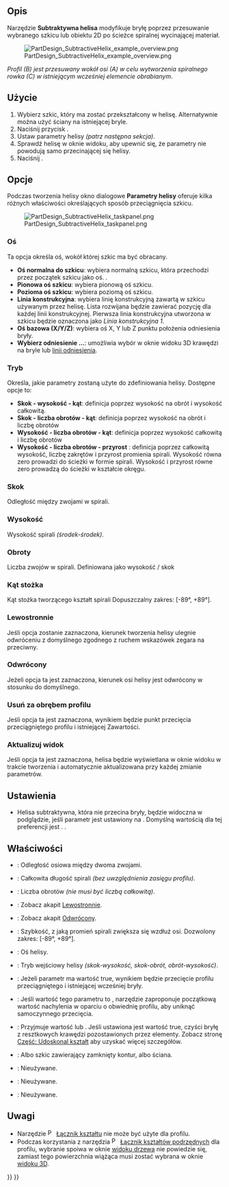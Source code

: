 <languages/>

{{Docnav/pl
|[[PartDesign_SubtractivePipe/pl|Odejmowanie wyciągnięciem wzdłuż ścieżki]]
|[[PartDesign_SubtractiveBox/pl|Subtraktywny prostopadłościan]]
|[[PartDesign_Workbench/pl|środowisko pracy Projekt Części]]
|IconL=PartDesign_SubtractivePipe.svg
|IconR=PartDesign_SubtractiveBox.svg
|IconC=Workbench_PartDesign.svg
}}

{{GuiCommand/pl
|Name=PartDesign SubtractiveHelix
|Name/pl=Projekt Części: Subtraktywna helisa
|MenuLocation=Projekt Części → Utwórz cechę przez odjęcie →  Subtraktywna helisa
|Workbenches=[[PartDesign_Workbench/pl|Projekt Części]]
|Version=0.19
|SeeAlso=[[PartDesign_AdditiveHelix/pl|Addytywna helisa]]
}}

<span id="Description"></span>
==Opis==

Narzędzie '''Subtraktywna helisa''' modyfikuje bryłę poprzez przesuwanie wybranego szkicu lub obiektu 2D po ścieżce spiralnej wycinającej materiał.

[[File:PartDesign_SubtractiveHelix_example_overview.png|none]]

''Profil (B) jest przesuwany wokół osi (A) w celu wytworzenia spiralnego rowka (C) w istniejącym wcześniej elemencie obrabianym''.

<span id="Usage"></span>
==Użycie==

# Wybierz szkic, który ma zostać przekształcony w helisę. Alternatywnie można użyć ściany na istniejącej bryle.
# Naciśnij przycisk {{Button|[[Image:PartDesign_SubtractiveHelix.svg|16px]] '''Subtraktywna helisa'''}}.
# Ustaw parametry helisy ''(patrz następna sekcja)''.
# Sprawdź helisę w oknie widoku, aby upewnić się, że parametry nie powodują samo przecinającej się helisy.
# Naciśnij {{Button|OK}}.

<span id="Options"></span>
==Opcje==

Podczas tworzenia helisy okno dialogowe '''Parametry helisy''' oferuje kilka różnych właściwości określających sposób przeciągnięcia szkicu.

[[File:PartDesign_SubtractiveHelix_taskpanel.png|frame|left]]

<span id="Axis"></span>
===Oś===

Ta opcja określa oś, wokół której szkic ma być obracany.
* '''Oś normalna do szkicu''': wybiera normalną szkicu, która przechodzi przez początek szkicu jako oś. {{Version/pl|0.20}}.
* '''Pionowa oś szkicu''': wybiera pionową oś szkicu.
* '''Pozioma oś szkicu''': wybiera poziomą oś szkicu.
* '''Linia konstrukcyjna''': wybiera linię konstrukcyjną zawartą w szkicu używanym przez helisę. Lista rozwijana będzie zawierać pozycję dla każdej linii konstrukcyjnej. Pierwsza linia konstrukcyjna utworzona w szkicu będzie oznaczona jako ''Linia konstrukcyjna 1''.
* '''Oś bazowa (X/Y/Z)''': wybiera oś X, Y lub Z punktu położenia odniesienia bryły.
* '''Wybierz odniesienie ...''': umożliwia wybór w oknie widoku 3D krawędzi na bryle lub [[PartDesign_Line/pl|linii odniesienia]].

<span id="Mode"></span>
===Tryb===

Określa, jakie parametry zostaną użyte do zdefiniowania helisy. Dostępne opcje to:
* '''Skok - wysokość - kąt''': definicja poprzez wysokość na obrót i wysokość całkowitą.
* '''Skok - liczba obrotów - kąt''': definicja poprzez wysokość na obrót i liczbę obrotów
* '''Wysokość - liczba obrotów - kąt''': definicja poprzez wysokość całkowitą i liczbę obrotów
* '''Wysokość - liczba obrotów - przyrost''' {{Version/pl|0.20}}: definicja poprzez całkowitą wysokość, liczbę zakrętów i przyrost promienia spirali. Wysokość równa zero prowadzi do ścieżki w formie spirali. Wysokość i przyrost równe zero prowadzą do ścieżki w kształcie okręgu.

<span id="Pitch"></span>
===Skok===

Odległość między zwojami w spirali.

<span id="Height"></span>
===Wysokość===

Wysokość spirali ''(środek-środek)''.

<span id="Turns"></span>
===Obroty===

Liczba zwojów w spirali. Definiowana jako wysokość / skok

<span id="Cone_Angle"></span>
===Kąt stożka===

Kąt stożka tworzącego kształt spirali Dopuszczalny zakres: [-89°, +89°].

<span id="Left_handed"></span>
===Lewostronnie===

Jeśli opcja zostanie zaznaczona, kierunek tworzenia helisy ulegnie odwróceniu z domyślnego zgodnego z ruchem wskazówek zegara na przeciwny.

<span id="Reversed"></span>
===Odwrócony===

Jeżeli opcja ta jest zaznaczona, kierunek osi helisy jest odwrócony w stosunku do domyślnego.

<span id="Remove_outside_of_profile"></span>
===Usuń za obrębem profilu===

Jeśli opcja ta jest zaznaczona, wynikiem będzie punkt przecięcia przeciągniętego profilu i istniejącej Zawartości.

<span id="Update_view"></span>
===Aktualizuj widok===

Jeśli opcja ta jest zaznaczona, helisa będzie wyświetlana w oknie widoku w trakcie tworzenia i automatycznie aktualizowana przy każdej zmianie parametrów. 

<span id="Preferences"></span>
==Ustawienia==

* Helisa subtraktywna, która nie przecina bryły, będzie widoczna w podglądzie, jeśli parametr {{MenuCommand|Przybory → Edycja parameterów... → BaseApp → Preferencje → Mod → PartDesign → SubtractiveHelixPreview}} jest ustawiony na {{TRUE/pl}}. Domyślną wartością dla tej preferencji jest {{TRUE/pl}}. {{Version/pl|0.20}}.

<span id="Properties"></span>
==Właściwości==

* {{PropertyData|Skok}}: Odległość osiowa między dwoma zwojami.
* {{PropertyData|Wysokość}}: Całkowita długość spirali ''(bez uwzględnienia zasięgu profilu)''.
* {{PropertyData|Obroty}}: Liczba obrotów ''(nie musi być liczbą całkowitą)''.
* {{PropertyData|Lewostronnie}}: Zobacz akapit [[#Lewostronnie|Lewostronnie]].
* {{PropertyData|Odwrócony}}: Zobacz akapit [[#Odwrócony|Odwrócony]].
* {{PropertyData|Kąt}}: Szybkość, z jaką promień spirali zwiększa się wzdłuż osi. Dozwolony zakres: [-89°, +89°].
* {{PropertyData|Oś odniesienia}}: Oś helisy.
* {{PropertyData|Tryb}}: Tryb wejściowy helisy ''(skok-wysokość, skok-obrót, obrót-wysokość)''.
* {{PropertyData|Zewnętrzny}}: Jeżeli parametr ma wartość true, wynikiem będzie przecięcie profilu przeciągniętego i istniejącej wcześniej bryły.
* {{PropertyData|Został edytowany}}: Jeśli wartość tego parametru to {{false/pl}}, narzędzie zaproponuje początkową wartość nachylenia w oparciu o obwiednię profilu, aby uniknąć samoczynnego przecięcia.
* {{PropertyData|Ulepsz}}: Przyjmuje wartość {{true/pl}} lub {{false/pl}}. Jeśli ustawiona jest wartość true, czyści bryłę z resztkowych krawędzi pozostawionych przez elementy. Zobacz stronę [[Part_RefineShape/pl|Część: Udoskonal kształt]] aby uzyskać więcej szczegółów.
* {{PropertyData|Profil}}: Albo szkic zawierający zamknięty kontur, albo ściana.
* {{PropertyData|Płaszczyzna środkowa}}: Nieużywane.
* {{PropertyData|Aż do ściany}}: Nieużywane.
* {{PropertyData|Zezwalaj na wiele ścian}}: Nieużywane.

<span id="Notes"></span>
==Uwagi==

* Narzędzie [[File:PartDesign_ShapeBinder.svg|16px]] [[PartDesign_ShapeBinder/pl|Łącznik kształtu]] nie może być użyte dla profilu.
* Podczas korzystania z narzędzia [[File:PartDesign_SubShapeBinder.svg|16px]] [[PartDesign_SubShapeBinder/pl|Łącznik kształtów podrzędnych]] dla profilu, wybranie spoiwa w oknie [[Tree_view/pl|widoku drzewa]] nie powiedzie się, zamiast tego powierzchnia wiążąca musi zostać wybrana w oknie [[3D_view/pl|widoku 3D]].


{{Docnav/pl
|[[PartDesign_SubtractivePipe/pl|Odejmowanie wyciągnięciem wzdłuż ścieżki]]
|[[PartDesign_SubtractiveBox/pl|Subtraktywny prostopadłościan]]
|[[PartDesign_Workbench/pl|środowisko pracy Projekt Części]]
|IconL=PartDesign_SubtractivePipe.svg
|IconR=PartDesign_SubtractiveBox.svg
|IconC=Workbench_PartDesign.svg
}}

{{PartDesign Tools navi{{#translation:}}}}
{{Userdocnavi{{#translation:}}}}